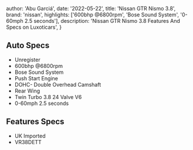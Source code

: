 
  author: 'Abu Garciá',
  date: '2022-05-22',
  title: 'Nissan GTR Nismo 3.8',
  brand: 'nissan',
  highlights: ['600bhp @6800rpm', 'Bose Sound System', '0-60mph 2.5 seconds'],
  description:
    'Nissan GTR Nismo 3.8 Features And Specs on Luxoticars',
}


## Auto Specs
- Unregister
- 600bhp @6800rpm
- Bose Sound System
- Push Start Engine
- DOHC- Double Overhead Camshaft
- Rear Wing
- Twin Turbo 3.8 24 Valve V6
- 0-60mph 2.5 seconds

## Features Specs
- UK Imported
- VR38DETT